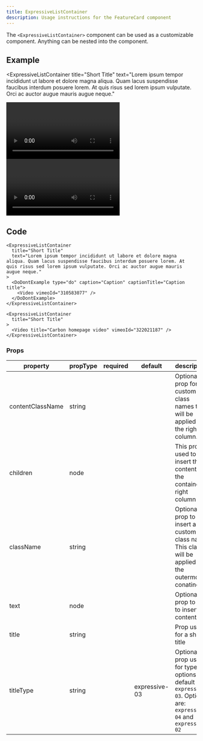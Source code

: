 ```yaml
---
title: ExpressiveListContainer
description: Usage instructions for the FeatureCard component
---
```



<PageDescription>

The `<ExpressiveListContainer>` component can be used as a customizable component. Anything can be nested into the component.

</PageDescription>

## Example

<ExpressiveListContainer 
  title="Short Title"
  text="Lorem ipsum tempor incididunt ut labore et dolore magna aliqua. Quam lacus suspendisse faucibus interdum posuere lorem. At quis risus sed lorem ipsum vulputate. Orci ac auctor augue mauris augue neque."
>
<DoDontExample type="do" caption="Caption" captionTitle="Caption title">
  <Video vimeoId="310583077" />
</DoDontExample>
</ExpressiveListContainer>
<ExpressiveListContainer 
  title="Short Title"
>
<Video title="Carbon homepage video" vimeoId="322021187" />
</ExpressiveListContainer>

## Code

<Title>Content only</Title>

```mdx path=components/ExpressiveListContainer/ExpressiveListContainer.js src=https://github.com/carbon-design-system/gatsby-theme-carbon/tree/main/packages/gatsby-theme-carbon/src/components/ExpressiveListContainer
<ExpressiveListContainer 
  title="Short Title"
  text="Lorem ipsum tempor incididunt ut labore et dolore magna aliqua. Quam lacus suspendisse faucibus interdum posuere lorem. At quis risus sed lorem ipsum vulputate. Orci ac auctor augue mauris augue neque."
>
  <DoDontExample type="do" caption="Caption" captionTitle="Caption title">
    <Video vimeoId="310583077" />
  </DoDontExample>
</ExpressiveListContainer>

<ExpressiveListContainer 
  title="Short Title"
>
  <Video title="Carbon homepage video" vimeoId="322021187" />
</ExpressiveListContainer>
```

### Props

| property          | propType | required | default      | description                                                                                                        |
| ------------------| -------- | -------- | -------------| ------------------------------------------------------------------------------------------------------------------ |
| contentClassName  | string   |          |              | Optional prop for custom class names this will be applied to the right column.                                     |
| children          | node     |          |              | This prop is used to insert the contents of the container right column                                             | 
| className         | string   |          |              | Optional prop to insert a custom class name. This class will be applied to the outermost conatiner                 | 
| text              | node     |          |              | Optional prop to use to insert content text                                                                        |
| title             | string   |          |              | Prop used for a short title                                                                                        |
| titleType         | string   |          |expressive-03 | Optional prop used for type options - default is `expressive-03`. Options are: `expressive-04` and `expressive-02` |
